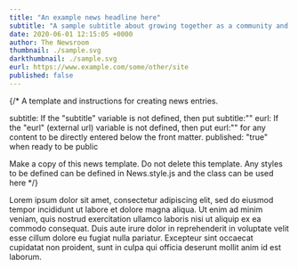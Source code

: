 ```yaml
---
title: "An example news headline here"
subtitle: "A sample subtitle about growing together as a community and building a project that matters"
date: 2020-06-01 12:15:05 +0000
author: The Newsroom
thumbnail: ./sample.svg
darkthumbnail: ./sample.svg
eurl: https://www.example.com/some/other/site
published: false
---
```


{/* A template and instructions for creating news entries.

subtitle:  If the "subtitle" variable is not defined, then put subtitle:""
eurl:      If the "eurl" (external url) variable is not defined, then put eurl:""
        for any content to be directly entered below the front matter.
published: "true" when ready to be public

Make a copy of this news template. Do not delete this template.
Any styles to be defined can be defined in News.style.js and the class can be used here */}


<NewsWrapper>

<div className="test">

Lorem ipsum dolor sit amet, consectetur adipiscing elit, sed do eiusmod tempor incididunt ut labore et dolore magna aliqua. Ut enim ad minim veniam, quis nostrud exercitation ullamco laboris nisi ut aliquip ex ea commodo consequat. Duis aute irure dolor in reprehenderit in voluptate velit esse cillum dolore eu fugiat nulla pariatur. Excepteur sint occaecat cupidatat non proident, sunt in culpa qui officia deserunt mollit anim id est laborum.

</div>

</NewsWrapper>
